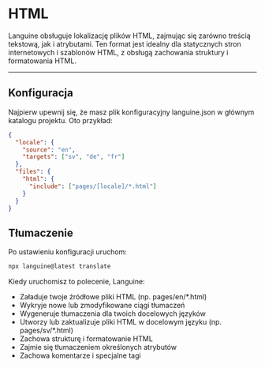 # HTML

Languine obsługuje lokalizację plików HTML, zajmując się zarówno treścią tekstową, jak i atrybutami. Ten format jest idealny dla statycznych stron internetowych i szablonów HTML, z obsługą zachowania struktury i formatowania HTML.

---

## Konfiguracja

Najpierw upewnij się, że masz plik konfiguracyjny languine.json w głównym katalogu projektu. Oto przykład:

```json
{
  "locale": {
    "source": "en",
    "targets": ["sv", "de", "fr"]
  },
  "files": {
    "html": {
      "include": ["pages/[locale]/*.html"]
    }
  }
}
```

## Tłumaczenie

Po ustawieniu konfiguracji uruchom:

```bash
npx languine@latest translate
```

Kiedy uruchomisz to polecenie, Languine:

- Załaduje twoje źródłowe pliki HTML (np. pages/en/*.html)
- Wykryje nowe lub zmodyfikowane ciągi tłumaczeń
- Wygeneruje tłumaczenia dla twoich docelowych języków
- Utworzy lub zaktualizuje pliki HTML w docelowym języku (np. pages/sv/*.html)
- Zachowa strukturę i formatowanie HTML
- Zajmie się tłumaczeniem określonych atrybutów
- Zachowa komentarze i specjalne tagi
